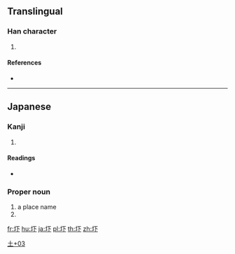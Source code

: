 ==Translingual==

===Han character===
{{Han char|rn=32|rad=土|as=03|sn=6|four=41130|canj=GMY|ids=⿰土下}}

# {{defn|Han|sort=土03}}

====References====
* {{Han ref|kx=0224.181|dkj=04900|hdz=10418.061|uh=5737|ud=22327}}

----

==Japanese==

===Kanji===
{{ja-kanji|grade=|rs=土03}}

# {{defn|lang=ja|sort=土03}}

====Readings====
* {{ja-readings|on=|kun=[[あくつ]] (akutsu)}}

===Proper noun===
{{ja-pos|あくつ|proper}}

# a place name
# {{surname|lang=ja|sort=あくつ}}

[[Category:Japanese-only CJKV Characters|土+03]]

[[fr:圷]]
[[hu:圷]]
[[ja:圷]]
[[pl:圷]]
[[th:圷]]
[[zh:圷]]